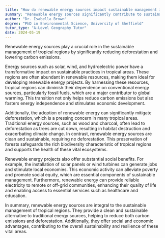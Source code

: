 ```yaml
---
title: "How do renewable energy sources impact sustainable management in tropical areas?"
summary: "Renewable energy sources significantly contribute to sustainable management in tropical areas by reducing deforestation and carbon emissions."
author: "Dr. Isabella Brown"
degree: "PhD in Environmental Science, University of Sheffield"
tutor_type: "A-Level Geography Tutor"
date: 2024-05-19
---
```


Renewable energy sources play a crucial role in the sustainable management of tropical regions by significantly reducing deforestation and lowering carbon emissions.

Energy sources such as solar, wind, and hydroelectric power have a transformative impact on sustainable practices in tropical areas. These regions are often abundant in renewable resources, making them ideal for developing renewable energy projects. By harnessing these resources, tropical regions can diminish their dependence on conventional energy sources, particularly fossil fuels, which are a major contributor to global warming. This transition not only helps reduce carbon emissions but also fosters energy independence and stimulates economic development.

Additionally, the adoption of renewable energy can significantly mitigate deforestation, which is a pressing concern in many tropical areas. Traditional energy sources, such as wood and charcoal, often lead to deforestation as trees are cut down, resulting in habitat destruction and exacerbating climate change. In contrast, renewable energy sources are clean and sustainable, requiring no deforestation. This preservation of forests safeguards the rich biodiversity characteristic of tropical regions and supports the health of these vital ecosystems.

Renewable energy projects also offer substantial social benefits. For example, the installation of solar panels or wind turbines can generate jobs and stimulate local economies. This economic activity can alleviate poverty and promote social equity, which are essential components of sustainable management. Furthermore, renewable energy can provide reliable electricity to remote or off-grid communities, enhancing their quality of life and enabling access to essential services such as healthcare and education.

In summary, renewable energy sources are integral to the sustainable management of tropical regions. They provide a clean and sustainable alternative to traditional energy sources, helping to reduce both carbon emissions and deforestation. Additionally, they offer social and economic advantages, contributing to the overall sustainability and resilience of these vital areas.
    